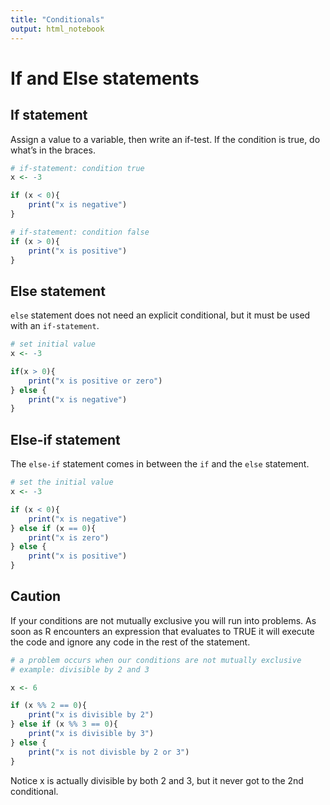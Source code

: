 ```yaml
---
title: "Conditionals"
output: html_notebook
---
```


# If and Else statements

## If statement
Assign a value to a variable, then write an if-test. If the condition is true, do what's in the braces.
```r
# if-statement: condition true
x <- -3

if (x < 0){
    print("x is negative")
}

# if-statement: condition false
if (x > 0){
    print("x is positive")
}
```

## Else statement

`else` statement does not need an explicit conditional, but it must be used with an `if-statement`.
```r
# set initial value
x <- -3

if(x > 0){
    print("x is positive or zero")
} else {
    print("x is negative")
}
```

## Else-if statement

The `else-if` statement comes in between the `if` and the `else` statement.
```r
# set the initial value
x <- -3

if (x < 0){
    print("x is negative")
} else if (x == 0){
    print("x is zero")
} else {
    print("x is positive")
}
```

## Caution

If your conditions are not mutually exclusive you will run into problems. As soon as R encounters an expression that evaluates to TRUE it will execute the code and ignore any code in the rest of the statement.

```r
# a problem occurs when our conditions are not mutually exclusive
# example: divisible by 2 and 3

x <- 6

if (x %% 2 == 0){
    print("x is divisible by 2")
} else if (x %% 3 == 0){
    print("x is divisible by 3")
} else {
    print("x is not divisble by 2 or 3")
}
```

Notice x is actually divisible by both 2 and 3, but it never got to the 2nd conditional.